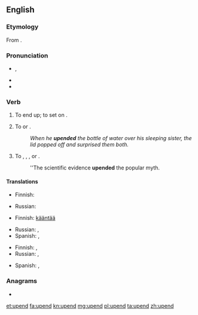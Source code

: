 ==English==

===Etymology===
From {{prefix|up|end}}.

===Pronunciation===
* {{IPA|/ʌpˈɛnd/}}, {{SAMPA|/Vp"End/}}
* {{audio|en-us-upend.ogg|Audio (US)}}
* {{rhymes|ɛnd}}

===Verb===
{{en-verb}}

# {{transitive}} To end up; to set on {{l|en|end}}.
# To {{l|en|tip}} or {{l|en|turn over}}.
#: ''When he '''upended''' the bottle of water over his sleeping sister, the lid popped off and surprised them both.''
# To {{l|en|destroy}}, {{l|en|invalidate}}, {{l|en|overthrow}}, or {{l|en|defeat}}.
#: ''The scientific evidence '''upended''' the popular myth.

====Translations====
{{trans-top|to end up; to set on end}}
* Finnish: {{t+|fi|lopettaa}}
{{trans-mid}}
* Russian: {{t|ru|ставить на попа}}
{{trans-bottom}}

{{trans-top|to tip or turn over}}
* Finnish: [[kääntää#Finnish|kääntää]] {{t+|fi|ympäri}}
{{trans-mid}}
* Russian: {{t|ru|переворачивать}}, {{t|ru|опрокидывать}}
* Spanish: {{t|es|dar vuelta|f}}, {{t|es|voltear}}
{{trans-bottom}}

{{trans-top|to destroy, invalidate}}
* Finnish: {{t-|fi|murtaa}}, {{t-|fi|murskata}}
* Russian: {{t|ru|свергать}}, {{t|ru|опровергать}}
{{trans-mid}}
* Spanish: {{t-|es|refutar}}, {{t-|es|desafiar}}
{{trans-bottom}}

===Anagrams===
* {{l|en|end up}}

[[et:upend]]
[[fa:upend]]
[[kn:upend]]
[[mg:upend]]
[[pl:upend]]
[[ta:upend]]
[[zh:upend]]